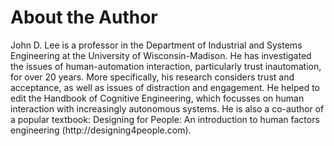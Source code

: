 # About the Author {-}

John D. Lee is a professor in the Department of Industrial and Systems Engineering at the University of Wisconsin-Madison. He has investigated the issues of human-automation interaction, particularly trust inautomation, for over 20 years. More specifically, his research considers trust and acceptance, as well as issues of distraction and engagement. He helped to edit the Handbook of Cognitive Engineering, which focusses on human interaction with increasingly autonomous systems. He is also a co-author of a popular textbook: Designing for People: An introduction to human factors engineering (http://designing4people.com).


